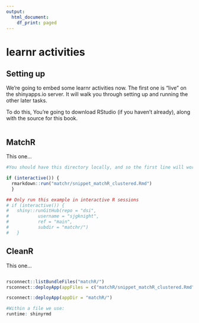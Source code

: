 ```yaml
---
output:
  html_document:
    df_print: paged
---
```


# learnr activities

## Setting up

We're going to embed some learnr activities now.  The first one is "live" on the shinyapps.io server.  It will walk you through setting up and running the other later tasks. 

To do this, You're going to download RStudio (if you haven't already), along with the source for this book. 

```r

```


## MatchR

This one...

```r
#You should have this directory locally, and so the first line will work.  If you want to check you have the most current version, uncomment the github lines and run that. 

if (interactive()) {
  rmarkdown::run("matchr/snippet_matchR_clustered.Rmd")
  }

## Only run this example in interactive R sessions
# if (interactive()) {
#   shiny::runGitHub(repo = "dsi", 
#           username = "sjgknight",
#           ref = "main",
#           subdir = "matchr/")
#   }

```

## CleanR

This one...

```r

```


```r
rsconnect::listBundleFiles("matchR/")
rsconnect::deployApp(appFiles = c("matchR/snippet_matchR_clustered.Rmd","matchR/snippet_matchR_clustered.html"), appName = "matchR", appTitle = "matchR")

rsconnect::deployApp(appDir = "matchR/")

#Within a file we use:
runtime: shinyrmd 
```

